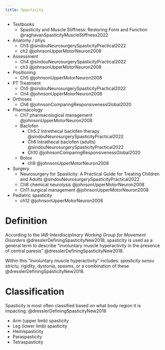 ```yaml
---
title: Spasticity
---
```




::: {.callout title="Reading list"}

- Textbooks
    - Spasticity and Muscle Stiffness: Restoring Form and Function @raghavanSpasticityMuscleStiffness2022
- Anatomy / phys
    - Ch3 @sindouNeurosurgerySpasticityPractical2022
    - ch2 @johnsonUpperMotorNeuron2008
- Assessment
    - Ch4 @sindouNeurosurgerySpasticityPractical2022
    - ch3 @johnsonUpperMotorNeuron2008
- Positioning
    - Ch5 @johnsonUpperMotorNeuron2008
- PT Treatment
    - Ch5 @sindouNeurosurgerySpasticityPractical2022
    - Ch4 @johnsonUpperMotorNeuron2008
- Orthoses
    - Ch6 @johnsonComparingResponsivenessGlobal2020
- Pharmacology
    - Ch7 pharmacological management @johnsonUpperMotorNeuron2008
    - Baclofen
        - Ch5.2 Intrethecal baclofen therapy @sindouNeurosurgerySpasticityPractical2022
        - Ch6 Intrathecal baclofen (adults) @sindouNeurosurgerySpasticityPractical2022
        - Ch10 @johnsonComparingResponsivenessGlobal2020
    - Botox
        - ch9 @johnsonUpperMotorNeuron2008
- Surgery
    - Neurosurgery for Spasticity: A Practical Guide for Treating Children and Adults @sindouNeurosurgerySpasticityPractical2022
    - Ch8 chemical neurolysis @johnsonUpperMotorNeuron2008
    - Ch11 surgical management @johnsonUpperMotorNeuron2008

- Pediatric spasticity
    - ch12 @johnsonUpperMotorNeuron2008
:::

# Definition

According to the *IAB-Interdisciplinary Working Group for Movement Disorders* @dresslerDefiningSpasticityNew2018, spasticity is used as a general term to describe "involuntary muscle hyperactivity in the presence of central paresis" @dresslerDefiningSpasticityNew2018.

Within this "involuntary muscle hyperactivity" includes: *spasticity sensu strictu*, rigidity, dystonia, spasms, or a combination of these @dresslerDefiningSpasticityNew2018.



# Classification

Spasticity is most often classified based on what body region it is impacting: @dresslerDefiningSpasticityNew2018

- Arm (upper limb) spasticity
- Leg (lower limb) spasticity
- Hemispasticity
- Paraspasticity
- Tetraspasticity

